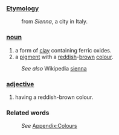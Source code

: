 ===[[Etymology]]===
:from ''Sienna'', a city in Italy.
===[[noun]]===
#a form of [[clay]] containing ferric oxides.
#a [[pigment]] with a [[red]]dish-[[brown]] [[color|colour]].
:''See also'' Wikipedia [[w:sienna|sienna]]
===[[adjective]]===
#having a reddish-brown colour.
===Related words===
:''See'' [[Wiktionary_Appendix:Colours|Appendix:Colours]]